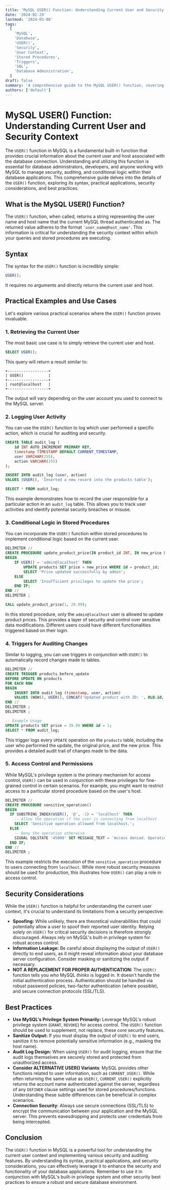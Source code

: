 ```yaml
---
title: 'MySQL USER() Function: Understanding Current User and Security Context'
date: '2024-02-29'
lastmod: '2024-03-08'
tags:
  [
    'MySQL',
    'Database',
    'USER()',
    'Security',
    'User Context',
    'Stored Procedures',
    'Triggers',
    'SQL',
    'Database Administration',
  ]
draft: false
summary: 'A comprehensive guide to the MySQL USER() function, covering its syntax, usage, security implications, and practical examples for identifying the current database user and host.'
authors: ['default']
---
```


# MySQL USER() Function: Understanding Current User and Security Context

The `USER()` function in MySQL is a fundamental built-in function that provides crucial information about the current user and host associated with the database connection. Understanding and utilizing this function is essential for database administrators, developers, and anyone working with MySQL to manage security, auditing, and conditional logic within their database applications. This comprehensive guide delves into the details of the `USER()` function, exploring its syntax, practical applications, security considerations, and best practices.

## What is the MySQL USER() Function?

The `USER()` function, when called, returns a string representing the user name and host name that the current MySQL thread authenticated as. The returned value adheres to the format `'user_name@host_name'`. This information is critical for understanding the security context within which your queries and stored procedures are executing.

## Syntax

The syntax for the `USER()` function is incredibly simple:

```sql
USER();
```

It requires no arguments and directly returns the current user and host.

## Practical Examples and Use Cases

Let's explore various practical scenarios where the `USER()` function proves invaluable.

### 1. Retrieving the Current User

The most basic use case is to simply retrieve the current user and host.

```sql
SELECT USER();
```

This query will return a result similar to:

```
+------------------+
| USER()           |
+------------------+
| root@localhost   |
+------------------+
```

The output will vary depending on the user account you used to connect to the MySQL server.

### 2. Logging User Activity

You can use the `USER()` function to log which user performed a specific action, which is crucial for auditing and security.

```sql
CREATE TABLE audit_log (
    id INT AUTO_INCREMENT PRIMARY KEY,
    timestamp TIMESTAMP DEFAULT CURRENT_TIMESTAMP,
    user VARCHAR(255),
    action VARCHAR(255)
);

INSERT INTO audit_log (user, action)
VALUES (USER(), 'Inserted a new record into the products table');

SELECT * FROM audit_log;
```

This example demonstrates how to record the user responsible for a particular action in an `audit_log` table. This allows you to track user activities and identify potential security breaches or misuse.

### 3. Conditional Logic in Stored Procedures

You can incorporate the `USER()` function within stored procedures to implement conditional logic based on the current user.

```sql
DELIMITER //
CREATE PROCEDURE update_product_price(IN product_id INT, IN new_price DECIMAL(10, 2))
BEGIN
    IF USER() = 'admin@localhost' THEN
        UPDATE products SET price = new_price WHERE id = product_id;
        SELECT 'Price updated successfully by admin';
    ELSE
        SELECT 'Insufficient privileges to update the price';
    END IF;
END //
DELIMITER ;

CALL update_product_price(1, 29.99);
```

In this stored procedure, only the `admin@localhost` user is allowed to update product prices. This provides a layer of security and control over sensitive data modifications. Different users could have different functionalities triggered based on their login.

### 4. Triggers for Auditing Changes

Similar to logging, you can use triggers in conjunction with `USER()` to automatically record changes made to tables.

```sql
DELIMITER //
CREATE TRIGGER products_before_update
BEFORE UPDATE ON products
FOR EACH ROW
BEGIN
    INSERT INTO audit_log (timestamp, user, action)
    VALUES (NOW(), USER(), CONCAT('Updated product with ID: ', OLD.id, ' from price ', OLD.price, ' to ', NEW.price));
END //
DELIMITER ;
DELIMITER ;

-- Example Usage
UPDATE products SET price = 39.99 WHERE id = 1;
SELECT * FROM audit_log;
```

This trigger logs every `UPDATE` operation on the `products` table, including the user who performed the update, the original price, and the new price. This provides a detailed audit trail of changes made to the data.

### 5. Access Control and Permissions

While MySQL's privilege system is the primary mechanism for access control, `USER()` can be used in conjunction with these privileges for fine-grained control in certain scenarios. For example, you might want to restrict access to a particular stored procedure based on the user's host.

```sql
DELIMITER //
CREATE PROCEDURE sensitive_operation()
BEGIN
  IF SUBSTRING_INDEX(USER(), '@', -1) = 'localhost' THEN
    -- Allow the operation if the user is connecting from localhost
    SELECT 'Sensitive operation allowed from localhost.';
  ELSE
    -- Deny the operation otherwise
    SIGNAL SQLSTATE '45000' SET MESSAGE_TEXT = 'Access denied. Operation only allowed from localhost.';
  END IF;
END //
DELIMITER ;
```

This example restricts the execution of the `sensitive_operation` procedure to users connecting from `localhost`. While more robust security measures should be used for production, this illustrates how `USER()` can play a role in access control.

## Security Considerations

While the `USER()` function is helpful for understanding the current user context, it's crucial to understand its limitations from a security perspective:

- **Spoofing:** While unlikely, there are theoretical vulnerabilities that could potentially allow a user to spoof their reported user identity. Relying solely on `USER()` for critical security decisions is therefore strongly discouraged. Always rely on MySQL's built-in privilege system for robust access control.
- **Information Leakage:** Be careful about displaying the output of `USER()` directly to end users, as it might reveal information about your database server configuration. Consider masking or sanitizing the output if necessary.
- **NOT A REPLACEMENT FOR PROPER AUTHENTICATION:** The `USER()` function tells you _who_ MySQL _thinks_ is logged in. It doesn't handle the initial authentication process. Authentication should be handled via robust password policies, two-factor authentication (where possible), and secure connection protocols (SSL/TLS).

## Best Practices

- **Use MySQL's Privilege System Primarily:** Leverage MySQL's robust privilege system (`GRANT`, `REVOKE`) for access control. The `USER()` function should be used to supplement, not replace, these core security features.
- **Sanitize Output:** If you must display the output of `USER()` to end users, sanitize it to remove potentially sensitive information (e.g., masking the host name).
- **Audit Log Design:** When using `USER()` for audit logging, ensure that the audit logs themselves are securely stored and protected from unauthorized access.
- **Consider ALTERNATIVE USER() Variants**: MySQL provides other functions related to user information, such as `CURRENT_USER()`. While often returning the same value as `USER()`, `CURRENT_USER()` explicitly returns the account name authenticated against the server, regardless of any `DEFINER` clause settings used for stored procedures/functions. Understanding these subtle differences can be beneficial in complex scenarios.
- **Connection Security**: Always use secure connections (SSL/TLS) to encrypt the communication between your application and the MySQL server. This prevents eavesdropping and protects user credentials from being intercepted.

## Conclusion

The `USER()` function in MySQL is a powerful tool for understanding the current user context and implementing various security and auditing features. By understanding its syntax, practical applications, and security considerations, you can effectively leverage it to enhance the security and functionality of your database applications. Remember to use it in conjunction with MySQL's built-in privilege system and other security best practices to ensure a robust and secure database environment.
